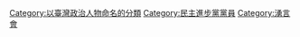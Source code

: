 {{catmore|王定宇}}

[[Category:以臺灣政治人物命名的分類|Category:以臺灣政治人物命名的分類]]
[[Category:民主進步黨黨員|Category:民主進步黨黨員]]
[[Category:湧言會|Category:湧言會]]